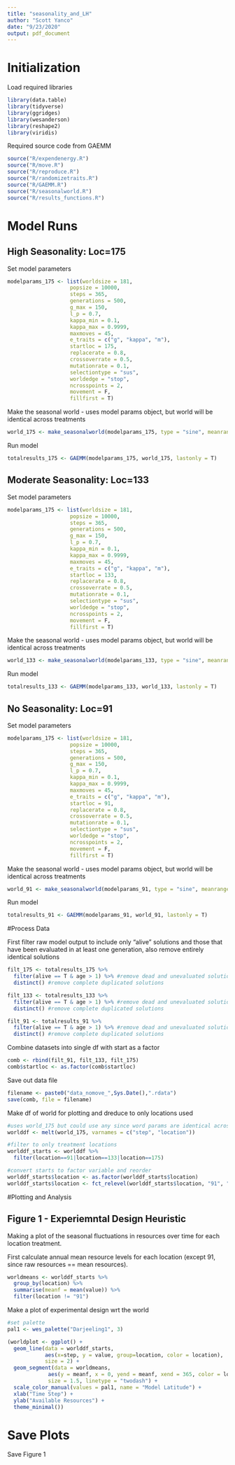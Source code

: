 ```yaml
---
title: "seasonality_and_LH"
author: "Scott Yanco"
date: "9/23/2020"
output: pdf_document
---
```


# Initialization

Load required libraries
```r
library(data.table)
library(tidyverse)
library(ggridges)
library(wesanderson)
library(reshape2)
library(viridis)
```

Required source code from GAEMM
```r
source("R/expendenergy.R")
source("R/move.R")
source("R/reproduce.R")
source("R/randomizetraits.R")
source("R/GAEMM.R")
source("R/seasonalworld.R")
source("R/results_functions.R")
```


# Model Runs

## High Seasonality: Loc=175

Set model parameters
```r
modelparams_175 <- list(worldsize = 181,
                    popsize = 10000,
                    steps = 365,
                    generations = 500,
                    g_max = 150,
                    l_p = 0.7,
                    kappa_min = 0.1,
                    kappa_max = 0.9999,
                    maxmoves = 45,
                    e_traits = c("g", "kappa", "m"),
                    startloc = 175,
                    replacerate = 0.8,
                    crossoverrate = 0.5,
                    mutationrate = 0.1,
                    selectiontype = "sus",
                    worldedge = "stop",
                    ncrosspoints = 2,
                    movement = F,
                    fillfirst = T)
```

Make the seasonal world - uses model params object, but world will be identical across treatments
```r
world_175 <- make_seasonalworld(modelparams_175, type = "sine", meanrange = c(0.7,0.85))
```

Run model
```r
totalresults_175 <- GAEMM(modelparams_175, world_175, lastonly = T)
```

## Moderate Seasonality: Loc=133

Set model parameters
```r
modelparams_175 <- list(worldsize = 181,
                    popsize = 10000,
                    steps = 365,
                    generations = 500,
                    g_max = 150,
                    l_p = 0.7,
                    kappa_min = 0.1,
                    kappa_max = 0.9999,
                    maxmoves = 45,
                    e_traits = c("g", "kappa", "m"),
                    startloc = 133,
                    replacerate = 0.8,
                    crossoverrate = 0.5,
                    mutationrate = 0.1,
                    selectiontype = "sus",
                    worldedge = "stop",
                    ncrosspoints = 2,
                    movement = F,
                    fillfirst = T)
```

Make the seasonal world - uses model params object, but world will be identical across treatments
```r
world_133 <- make_seasonalworld(modelparams_133, type = "sine", meanrange = c(0.7,0.85))
```

Run model
```r
totalresults_133 <- GAEMM(modelparams_133, world_133, lastonly = T)
```

## No Seasonality: Loc=91

Set model parameters
```r
modelparams_175 <- list(worldsize = 181,
                    popsize = 10000,
                    steps = 365,
                    generations = 500,
                    g_max = 150,
                    l_p = 0.7,
                    kappa_min = 0.1,
                    kappa_max = 0.9999,
                    maxmoves = 45,
                    e_traits = c("g", "kappa", "m"),
                    startloc = 91,
                    replacerate = 0.8,
                    crossoverrate = 0.5,
                    mutationrate = 0.1,
                    selectiontype = "sus",
                    worldedge = "stop",
                    ncrosspoints = 2,
                    movement = F,
                    fillfirst = T)
```

Make the seasonal world - uses model params object, but world will be identical across treatments
```r
world_91 <- make_seasonalworld(modelparams_91, type = "sine", meanrange = c(0.7,0.85))
```

Run model
```r
totalresults_91 <- GAEMM(modelparams_91, world_91, lastonly = T)
```


#Process Data

First filter raw model output to include only "alive" solutions and those that have been evaluated in at least one generation, also remove entirely identical solutions

```r
filt_175 <- totalresults_175 %>%
  filter(alive == T & age > 1) %>% #remove dead and unevaluated solutions
  distinct() #remove complete duplicated solutions

filt_133 <- totalresults_133 %>%
  filter(alive == T & age > 1) %>% #remove dead and unevaluated solutions
  distinct() #remove complete duplicated solutions

filt_91 <- totalresults_91 %>%
  filter(alive == T & age > 1) %>% #remove dead and unevaluated solutions
  distinct() #remove complete duplicated solutions
```

  
Combine datasets into single df with start as a factor
```r
comb <- rbind(filt_91, filt_133, filt_175)
comb$startloc <- as.factor(comb$startloc)
```

Save out data file
```r
filename <- paste0("data_nomove_",Sys.Date(),".rdata")
save(comb, file = filename)
```

Make df of world for plotting and dreduce to only locations used
```r
#uses world_175 but could use any since word params are identical across treatments
worlddf <- melt(world_175, varnames = c("step", "location"))

#filter to only treatment locations
worlddf_starts <- worlddf %>% 
  filter(location==91|location==133|location==175)

#convert starts to factor variable and reorder
worlddf_starts$location <- as.factor(worlddf_starts$location)
worlddf_starts$location <- fct_relevel(worlddf_starts$location, "91", "133", "175")
```

#Plotting and Analysis

## Figure 1 - Experiemntal Design Heuristic

Making a plot of the seasonal fluctuations in resources over time for each location treatment.

First calculate annual mean resource levels for each location (except 91, since raw resources == mean resources).
```r
worldmeans <- worlddf_starts %>% 
  group_by(location) %>% 
  summarise(meanf = mean(value)) %>% 
  filter(location != "91")
```

Make a plot of experimental design wrt the world

```r
#set palette
pal1 <- wes_palette("Darjeeling1", 3)

(worldplot <- ggplot() +
  geom_line(data = worlddf_starts,
            aes(x=step, y = value, group=location, color = location), 
            size = 2) +
  geom_segment(data = worldmeans,
             aes(y = meanf, x = 0, yend = meanf, xend = 365, color = location),
             size = 1.5, linetype = "twodash") +
  scale_color_manual(values = pal1, name = "Model Latitude") +
  xlab("Time Step") +
  ylab("Available Resources") +
  theme_minimal())
```

# Save Plots

Save Figure 1
